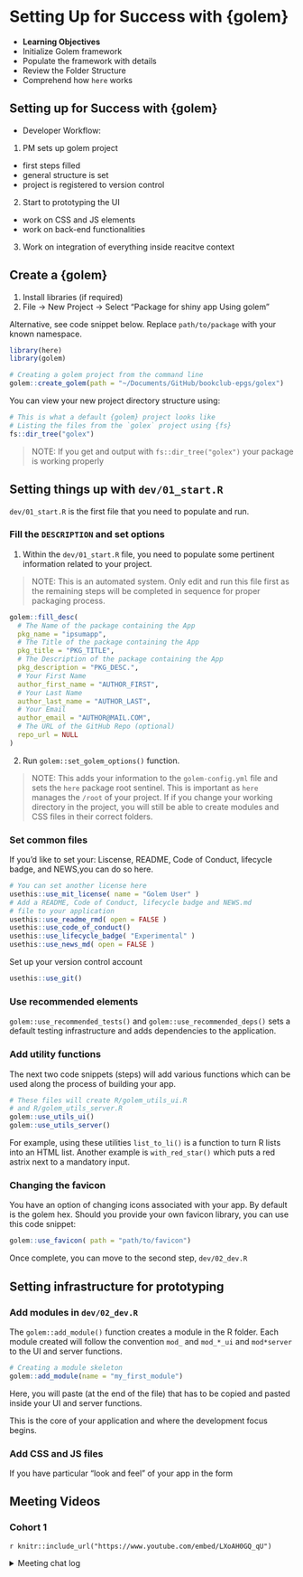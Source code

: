 # Setting Up for Success with {golem}

- **Learning Objectives**
 - Initialize Golem framework
 - Populate the framework with details
 - Review the Folder Structure
 - Comprehend how `here` works
 
## Setting up for Success with {golem}
- Developer Workflow:

1. PM sets up golem project
 - first steps filled
 - general structure is set
 - project is registered to version control
2. Start to prototyping the UI
 - work on CSS and JS elements
 - work on back-end functionalities
3. Work on integration of everything inside reacitve context

## Create a {golem}
1. Install libraries (if required)
2. File -> New Project -> Select "Package for shiny app Using golem"

Alternative, see code snippet below. Replace `path/to/package` with your known namespace.

```r
library(here)
library(golem)

# Creating a golem project from the command line
golem::create_golem(path = "~/Documents/GitHub/bookclub-epgs/golex")
```

You can view your new project directory structure using:

```r
# This is what a default {golem} project looks like
# Listing the files from the `golex` project using {fs}
fs::dir_tree("golex")
```

> NOTE: If you get and output with `fs::dir_tree("golex")` your package is working properly

## Setting things up with `dev/01_start.R`
`dev/01_start.R` is the first file that you need to populate and run.

### Fill the `DESCRIPTION` and set options
1. Within the `dev/01_start.R` file, you need to populate some pertinent information related to your project.

>NOTE: This is an automated system. Only edit and run this file first as the remaining steps will be completed in sequence for proper packaging process.

```r
golem::fill_desc(
  # The Name of the package containing the App 
  pkg_name = "ipsumapp", 
  # The Title of the package containing the App 
  pkg_title = "PKG_TITLE", 
  # The Description of the package containing the App 
  pkg_description = "PKG_DESC.", 
  # Your First Name
  author_first_name = "AUTHOR_FIRST", 
  # Your Last Name
  author_last_name = "AUTHOR_LAST", 
  # Your Email
  author_email = "AUTHOR@MAIL.COM", 
  # The URL of the GitHub Repo (optional) 
  repo_url = NULL 
)   
```

2. Run `golem::set_golem_options()` function.

>NOTE: This adds your information to the `golem-config.yml` file and sets the `here` package root sentinel. This is important as `here` manages the `/root` of your project. If if you change your working directory in the project, you will still be able to create modules and CSS files in their correct folders.

### Set common files
If you'd like to set your: Liscense, README, Code of Conduct, lifecycle badge, and NEWS,you can do so here.

```r
# You can set another license here
usethis::use_mit_license( name = "Golem User" )  
# Add a README, Code of Conduct, lifecycle badge and NEWS.md 
# file to your application
usethis::use_readme_rmd( open = FALSE )
usethis::use_code_of_conduct()
usethis::use_lifecycle_badge( "Experimental" )
usethis::use_news_md( open = FALSE )
```

Set up your version control account
```r
usethis::use_git()
```

### Use recommended elements
`golem::use_recommended_tests()` and `golem::use_recommended_deps()` sets a default testing infrastructure and adds dependencies to the application.

### Add utility functions
The next two code snippets (steps) will add various functions which can be used along the process of building your app.

```r
# These files will create R/golem_utils_ui.R 
# and R/golem_utils_server.R
golem::use_utils_ui()
golem::use_utils_server()
```

For example, using these utilities `list_to_li()` is a function to turn R lists into an HTML list. Another example is `with_red_star()` which puts a red astrix next to a mandatory input.

### Changing the favicon
You have an option of changing icons associated with your app. By default is the golem hex. Should you provide your own favicon library, you can use this code snippet:

```r
golem::use_favicon( path = "path/to/favicon")
```

Once complete, you can move to the second step, `dev/02_dev.R`

## Setting infrastructure for prototyping

### Add modules in `dev/02_dev.R`
The `golem::add_module()` function creates a module in the R folder. Each module created will follow the convention `mod_` and `mod_*_ui` and `mod*server` to the UI and server functions.

```r
# Creating a module skeleton
golem::add_module(name = "my_first_module") 
```

Here, you will paste (at the end of the file) that has to be copied and pasted inside your UI and server functions.

This is the core of your application and where the development focus begins.

### Add CSS and JS files
If you have particular "look and feel" of your app in the form

## Meeting Videos

### Cohort 1

`r knitr::include_url("https://www.youtube.com/embed/LXoAH0GQ_qU")`

<details>
  <summary> Meeting chat log </summary>
```
00:30:05	Russ Hyde:	https://www.r-project.org/Licenses/
00:30:19	Russ Hyde:	https://www.r-project.org/Licenses/MIT
```
</details>

